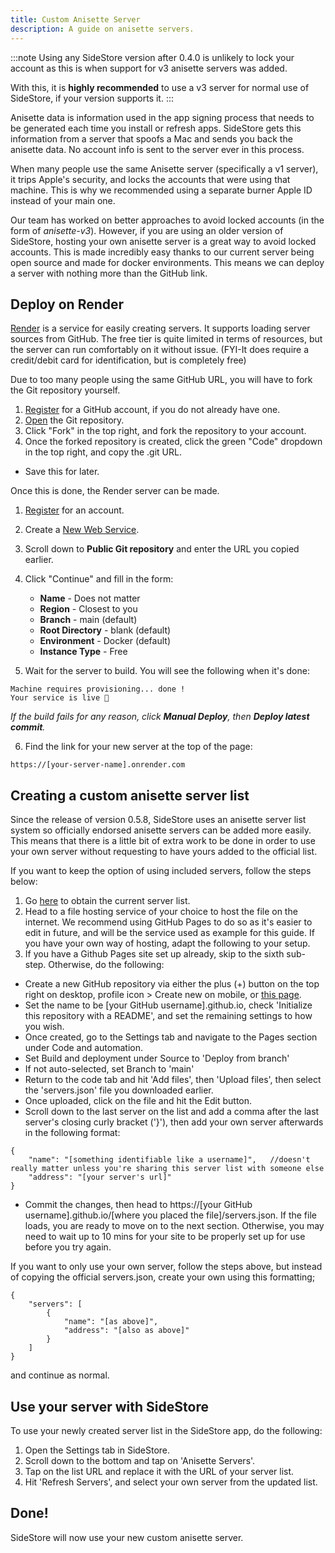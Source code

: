 ```yaml
---
title: Custom Anisette Server
description: A guide on anisette servers.
---
```


:::note
Using any SideStore version after 0.4.0 is unlikely to lock your account as this is when support for v3 anisette servers was added.

With this, it is **highly recommended** to use a v3 server for normal use of SideStore, if your version supports it.
:::

Anisette data is information used in the app signing process that needs to be generated each time you install or refresh apps. SideStore gets this information from a server that spoofs a Mac and sends you back the anisette data. No account info is sent to the server ever in this process.

When many people use the same Anisette server (specifically a v1 server), it trips Apple's security, and locks the accounts that were using that machine. This is why we recommended using a separate burner Apple ID instead of your main one.

Our team has worked on better approaches to avoid locked accounts (in the form of _anisette-v3_). However, if you are using an older version of SideStore, hosting your own anisette server is a great way to avoid locked accounts. This is made incredibly easy thanks to our current server being open source and made for docker environments. This means we can deploy a server with nothing more than the GitHub link.

## Deploy on Render

[Render](https://render.com/) is a service for easily creating servers. It supports loading server sources from GitHub. The free tier is quite limited in terms of resources, but the server can run comfortably on it without issue. (FYI-It does require a credit/debit card for identification, but is completely free)

Due to too many people using the same GitHub URL, you will have to fork the Git repository yourself.

1. [Register](https://github.com/signup) for a GitHub account, if you do not already have one.
2. [Open](https://github.com/Dadoum/anisette-v3-server) the Git repository.
3. Click "Fork" in the top right, and fork the repository to your account.
4. Once the forked repository is created, click the green "Code" dropdown in the top right, and copy the .git URL.

* Save this for later.

Once this is done, the Render server can be made.

1. [Register](https://dashboard.render.com/register/) for an account.
2. Create a [New Web Service](https://dashboard.render.com/select-repo?type=web).
3. Scroll down to **Public Git repository** and enter the URL you copied earlier.
4. Click "Continue" and fill in the form:
    * **Name** - Does not matter
    * **Region** - Closest to you
    * **Branch** - main (default)
    * **Root Directory** - blank (default)
    * **Environment** - Docker (default)
    * **Instance Type** - Free

5. Wait for the server to build. You will see the following when it's done:

```
Machine requires provisioning... done !
Your service is live 🎉
```

*If the build fails for any reason, click **Manual Deploy**, then **Deploy latest commit**.*

6. Find the link for your new server at the top of the page:

```
https://[your-server-name].onrender.com
```

## Creating a custom anisette server list

Since the release of version 0.5.8, SideStore uses an anisette server list system so officially endorsed anisette servers can be added more easily. This means that there is a little bit of extra work to be done in order to use your own server without requesting to have yours added to the official list.

If you want to keep the option of using included servers, follow the steps below:
1. Go [here](https://servers.sidestore.io/servers.json) to obtain the current server list.
2. Head to a file hosting service of your choice to host the file on the internet. We recommend using GitHub Pages to do so as it's easier to edit in future, and will be the service used as example for this guide. If you have your own way of hosting, adapt the following to your setup.
3. If you have a Github Pages site set up already, skip to the sixth sub-step. Otherwise, do the following:
* Create a new GitHub repository via either the plus (+) button on the top right on desktop, profile icon > Create new on mobile, or [this page](https://github.com/new).
* Set the name to be [your GitHub username].github.io, check 'Initialize this repository with a README', and set the remaining settings to how you wish.
* Once created, go to the Settings tab and navigate to the Pages section under Code and automation.
* Set Build and deployment under Source to 'Deploy from branch'
* If not auto-selected, set Branch to 'main'
* Return to the code tab and hit 'Add files', then 'Upload files', then select the 'servers.json' file you downloaded earlier.
* Once uploaded, click on the file and hit the Edit button.
* Scroll down to the last server on the list and add a comma after the last server's closing curly bracket ('}'), then add your own server afterwards in the following format:
```
{
    "name": "[something identifiable like a username]",   //doesn't really matter unless you're sharing this server list with someone else
    "address": "[your server's url]"
}
```
* Commit the changes, then head to https://[your GitHub username].github.io/[where you placed the file]/servers.json. If the file loads, you are ready to move on to the next section. Otherwise, you may need to wait up to 10 mins for your site to be properly set up for use before you try again.

If you want to only use your own server, follow the steps above, but instead of copying the official servers.json, create your own using this formatting;
```
{
    "servers": [
        {
            "name": "[as above]",
            "address": "[also as above]"
        }
    ]
}
```
and continue as normal.

## Use your server with SideStore

To use your newly created server list in the SideStore app, do the following:

1. Open the Settings tab in SideStore.
2. Scroll down to the bottom and tap on 'Anisette Servers'.
3. Tap on the list URL and replace it with the URL of your server list.
4. Hit 'Refresh Servers', and select your own server from the updated list.

## Done!

SideStore will now use your new custom anisette server.
